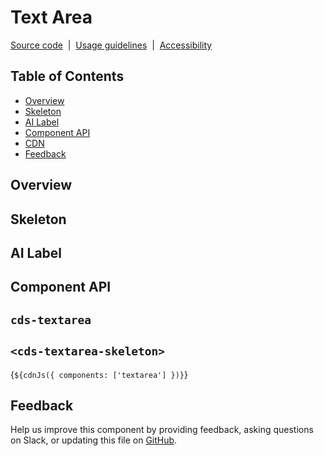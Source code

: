 
<Meta of={TextAreaStories} />

# Text Area

[Source code](https://github.com/carbon-design-system/carbon/tree/main/packages/web-components/src/components/textarea)
&nbsp;|&nbsp;
[Usage guidelines](https://www.carbondesignsystem.com/components/text-area/usage)
&nbsp;|&nbsp;
[Accessibility](https://www.carbondesignsystem.com/components/text-area/accessibility)

## Table of Contents

- [Overview](#overview)
- [Skeleton](#skeleton)
- [AI Label](#ai-label)
- [Component API](#component-api)
- [CDN](#cdn)
- [Feedback](#feedback)

## Overview

<Canvas of={TextAreaStories.Default} />

## Skeleton

<Canvas of={TextAreaStories.skeleton} />

## AI Label

<Canvas of={TextAreaStories.WithAILabel} />

## Component API

## `cds-textarea`

<ArgTypes of="cds-textarea" />

## `<cds-textarea-skeleton>`

<ArgTypes of="cds-textarea-skeleton" />

<Markdown>{`${cdnJs({ components: ['textarea'] })}`}</Markdown>

## Feedback

Help us improve this component by providing feedback, asking questions on Slack,
or updating this file on
[GitHub](https://github.com/carbon-design-system/carbon/edit/main/packages/web-components/src/components/textarea/textarea.mdx).
